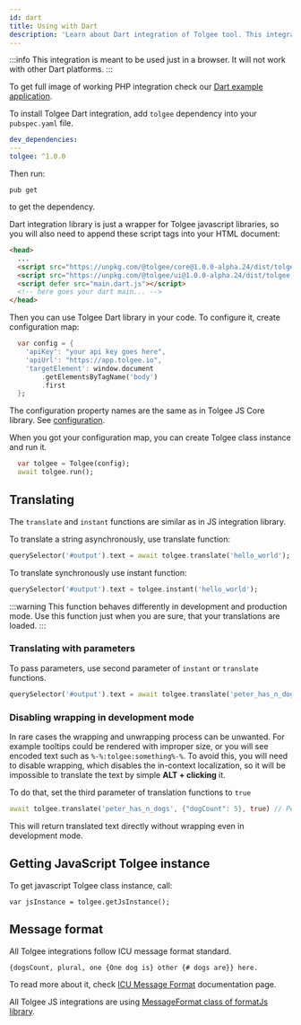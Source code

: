 ```yaml
---
id: dart
title: Using with Dart
description: 'Learn about Dart integration of Tolgee tool. This integration is meant to be used just in a browser. It will not work with other Dart platforms'
---
```


:::info
This integration is meant to be used just in a browser. It will not work with other Dart platforms.
:::

To get full image of working PHP integration check our [Dart example application](https://github.com/tolgee/dart-example).

To install Tolgee Dart integration, add `tolgee` dependency into your `pubspec.yaml` file.

```yaml
dev_dependencies:
---
tolgee: ^1.0.0
```

Then run:

    pub get

to get the dependency.

Dart integration library is just a wrapper for Tolgee javascript libraries, so you will also need to append these
script tags into your HTML document:

```html
<head>
  ...
  <script src="https://unpkg.com/@tolgee/core@1.0.0-alpha.24/dist/tolgee.window.js"></script>
  <script src="https://unpkg.com/@tolgee/ui@1.0.0-alpha.24/dist/tolgee.window.js"></script>
  <script defer src="main.dart.js"></script>
  <!-- here goes your dart main... -->
</head>
```

Then you can use Tolgee Dart library in your code. To configure it, create configuration map:

```dart
  var config = {
    'apiKey': "your api key goes here",
    'apiUrl': "https://app.tolgee.io",
    'targetElement': window.document
        .getElementsByTagName('body')
        .first
  };
```

The configuration property names are the same as in Tolgee JS Core library. See [configuration](configuration).

When you got your configuration map, you can create Tolgee class instance and run it.

```dart
  var tolgee = Tolgee(config);
  await tolgee.run();
```

## Translating

The `translate` and `instant` functions are similar as in JS integration library.

To translate a string asynchronously, use translate function:

```dart
querySelector('#output').text = await tolgee.translate('hello_world');
```

To translate synchronously use instant function:

```dart
querySelector('#output').text = tolgee.instant('hello_world');
```

:::warning
This function behaves differently in development and production mode.
Use this function just when you are sure, that your translations are loaded.
:::

### Translating with parameters

To pass parameters, use second parameter of `instant` or `translate` functions.

```dart
querySelector('#output').text = await tolgee.translate('peter_has_n_dogs', {"dogCount": 5});
```

### Disabling wrapping in development mode

In rare cases the wrapping and unwrapping process can be unwanted. For example tooltips could be rendered with improper
size, or you will see encoded text such as `%-%:tolgee:something%-%`. To avoid this, you will need to disable wrapping, which
disables the in-context localization, so it will be impossible to translate the text by simple **ALT + clicking** it.

To do that, set the third parameter of translation functions to `true`

```dart
await tolgee.translate('peter_has_n_dogs', {"dogCount": 5}, true) // Peter has 5 dogs
```

This will return translated text directly without wrapping even in development mode.

## Getting JavaScript Tolgee instance

To get javascript Tolgee class instance, call:

```
var jsInstance = tolgee.getJsInstance();
```

## Message format

All Tolgee integrations follow ICU message format standard.

`{dogsCount, plural, one {One dog is} other {# dogs are}} here.`

To read more about it, check
[ICU Message Format](/docs/icu_message_format) documentation page.

All Tolgee JS integrations are using [MessageFormat class of formatJs library](https://formatjs.io/docs/intl-messageformat/).
